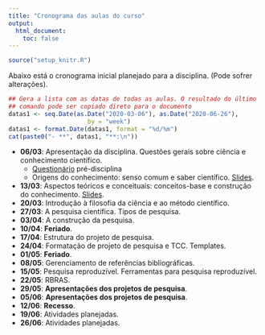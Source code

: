 ```yaml
---
title: "Cronograma das aulas do curso"
output:
  html_document:
    toc: false
---
```


```r
source("setup_knitr.R")
```

Abaixo está o cronograma inicial planejado para a disciplina. (Pode
sofrer alterações).

```r
## Gera a lista com as datas de todas as aulas. O resultado do último
## comando pode ser copiado direto para o documento
datas1 <- seq.Date(as.Date("2020-03-06"), as.Date("2020-06-26"),
                      by = "week")
datas1 <- format.Date(datas1, format = "%d/%m")
cat(paste0("- **", datas1, "**:\n"))
```

- **06/03**: Apresentação da disciplina. Questões gerais sobre ciência e
  conhecimento científico.
  - [Questionário](https://forms.gle/32Be2J9jDyh1EXnd6) pré-disciplina
  - Origens do conhecimento: senso comum e saber científico.
    [Slides](slides/00_Intro.html).
- **13/03**: Aspectos teóricos e conceituais: conceitos-base e
  construção do conhecimento. [Slides](slides/topicos_cap1.html).
- **20/03**: Introdução à filosofia da ciência e ao método científico.
- **27/03**: A pesquisa científica. Tipos de pesquisa.
- **03/04**: A construção da pesquisa.
- **10/04**: **Feriado**.
- **17/04**: Estrutura do projeto de pesquisa.
- **24/04**: Formatação de projeto de pesquisa e TCC. Templates.
- **01/05**: **Feriado**.
- **08/05**: Gerenciamento de referências bibliográficas.
- **15/05**: Pesquisa reproduzível. Ferramentas para pesquisa
  reproduzível.
- **22/05**: RBRAS.
- **29/05**: **Apresentações dos projetos de pesquisa**.
- **05/06**: **Apresentações dos projetos de pesquisa**.
- **12/06**: **Recesso**.
- **19/06**: Atividades planejadas.
- **26/06**: Atividades planejadas.

<!---
- **06/03**: Apresentação da disciplina. Questões gerais sobre ciência e
  método científico.
- **13/03**: Aspectos teóricos e conceituais: conceitos-base e
  construção do conhecimento.
- **20/03**: Introdução à filosofia da ciência e ao método científico.
- **27/03**: A pesquisa científica. Tipos de pesquisa.
- **03/04**: A construção da pesquisa.
- **10/04**: **Feriado**.
- **17/04**: Artigos científicos: leitura, redação e avaliação.
- **24/04**: **Apresentação de artigos científicos**.
- **01/05**: **Feriado**.
- **08/05**: Estrutura do projeto de pesquisa.
- **15/05**: Formatação de projeto de pesquisa e TCC. Templates.
- **22/05**: RBRAS.
- **29/05**: Gerenciamento de referências bibliográficas. Mendeley e
  inserção no texto.
- **05/06**: Pesquisa reproduzível. Ferramentas para pesquisa
  reproduzível.
- **12/06**: **Recesso**.
- **19/06**: **Apresentações dos projetos de pesquisa**.
- **26/06**: **Apresentações dos projetos de pesquisa**.
--->

<!---
- **PARTE I**
- **22/02**: Apresentação da disciplina. Importância da técnica em pesquisa.
  [A história do pontiac e sorvete de baunilha](https://www.youtube.com/watch?v=ZY1IOEOy4HY)
- **01/03**: Capitulo 1 [Slides](slides/topicos_cap1.pdf)
- **08/03**: Capitulo 2 [Slides](slides/topicos_cap2.pdf)
- **15/03**: Capitulo 3 [Slides](slides/topicos_cap3.pdf)
- **22/03**: Capitulo 4 e 5 [Slides](slides/topicos_cap4e5.pdf)
- **29/03**: Apresentações de artigos
- **PARTE II**
- **05/04**: Apresentações de artigos
- **12/04**: Valor p e teste de hipóteses
- **19/04**: **Feriado.**
- **26/04**:
- **03/05**:
- **10/05**:
- **PARTE III**
- **17/05**: Referências bibliográficas. Usando programas gerenciadores
  de referências. Template para TCC.
  - Projeto de pesquisa. [Slides](slides/projeto-pesquisa.html).
  - Gestão de referências bibliográficas com Mendeley.
    [Slides](slides/mendeley.html).
- **24/05**: Pesquisa reproduzível. Ferramentas para pesquisa
  reproduzível.
  - [Slides](http://leg.ufpr.br/~fernandomayer/pesqrep) sobre pesquisa
    reproduzível.
  - [Arquivos](misc/Teste_knitr.zip) do knitr feitos em sala usando
    [code
    externalization](https://yihui.name/knitr/demo/externalization/)
    (para uso no ShareLatex).
- **31/05**: Apresentações de artigos reproduzíveis. Sistemas
  controladores de versões.
  - [Git-rautu](https://github.com/fernandomayer/git-rautu):
    configuração e comandos básicos do Git.
  - [Version control with
    git](http://swcarpentry.github.io/git-novice/): curso do Software
    Carpentry.
  - Como configurar o [git para usar dentro do
    RStudio](http://swcarpentry.github.io/git-novice/14-supplemental-rstudio/index.html).
- **07/06**: Apresentações dos projetos de pesquisa.
  - André, Maike, Luan e Dennis, Gustavo.
- **14/06**: Apresentações dos projetos de pesquisa.
  - Thays, Rafael e Laís, Mateus, Ananda, Rafael e Igor.
- **21/06**: **Feriado.**
--->
